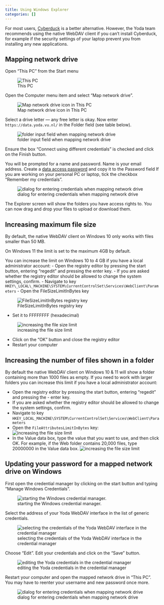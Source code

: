 ```yaml
---
title: Using Windows Explorer
categories: []
---
```


For most users, [Cyberduck](./yoda_using_cyberduck.qmd) is a better alternative. However, the Yoda team recommends
using the native WebDAV client if you can't install Cyberduck, for example if the security settings of your laptop
  prevent you from installing any new applications.

## Mapping network drive

Open "This PC" from the Start menu

![This PC](/public/manuals/yoda/screenshot-windows-thispc.png)

Open the Computer menu item and select "Map network drive". 

![Map network drive icon in This PC](/public/manuals/yoda/screenshot-windows-mapnwdrive.png)
 
Select a drive letter &mdash; any free letter is okay. Now enter `https://data.yoda.vu.nl/` in the Folder field (see table below).

![folder input field when mapping network drive](/public/manuals/yoda/screenshot-windows-connectfolder.png)

Ensure the box "Connect using different credentials" is checked and click on the Finish button. 

You will be prompted for a name and password.
Name is your email address. Create a [data access password](./yoda_dap.qmd) and copy it to the Password field
If you are working on your personal PC or laptop, tick the checkbox &ldquo;Remember my credentials&rdquo;.

![dialog for entering credentials when mapping network drive](/public/manuals/yoda/screenshot-windows-credentials.png)
 
The Explorer screen will show the folders you have access rights to. You
can now drag and drop your files to upload or download them.

## Increasing maximum file size

By default, the native WebDAV client on Windows 10 only works with files smaller than 50 MB. 

On Windows 11 the limit is set to the maximum 4GB by default.

You can increase the limit on Windows 10
to 4 GB if you have a local administrator account:
- Open the registry editor by pressing the start button, entering &ldquo;regedit&rdquo; and pressing the enter key.
- If you are asked whether the registry editor should be allowed to change the system settings, confirm.
- Navigate to key `HKEY\_LOCAL\_MACHINE\SYSTEM\CurrentControlSet\Services\WebClient\Parameters`
- Open the FileSizeLimitInBytes key

![FileSizeLimitInBytes registry key](/public/manuals/yoda/windows-native-registry-key.jpg)

- Set it to FFFFFFFF (hexadecimal)

![increasing the file size limit](/public/manuals/yoda/windows-native-registry-set.jpg)

- Click on the &ldquo;OK&rdquo; button and close the registry editor
- Restart your computer

## Increasing the number of files shown in a folder
By default the native WebDAV client on Windows 10 & 11 will show a folder containing more than 1000 files as empty. If you need to work with larger folders you can increase this limit if you have a local administrator account:

- Open the registry editor by pressing the start button, entering “regedit” and pressing the - enter key.
- If you are asked whether the registry editor should be allowed to change the system settings, confirm.
- Navigate to key `HKEY_LOCAL_MACHINE\SYSTEM\CurrentControlSet\Services\WebClient\Parameters`
- Open the `FileAttributesLimitInBytes` key:
![increasing the file size limit](/public/manuals/yoda/screenshot-windows-fileattributeslimit.png)
- In the Value data box, type the value that you want to use, and then click OK. For example, if the Web folder contains 20,000 files, type 20000000 in the Value data box.
![increasing the file size limit](/public/manuals/yoda/screenshot-windows-fileattributeslimit2.png)

## Updating your password for a mapped network drive on Windows

First open the credential manager by clicking on the start button and typing &ldquo;Manage Windows Credentials&rdquo;.

![starting the Windows credential manager.](/public/manuals/yoda/windowsnative-managewincredentials.png)

Select the address of your Yoda WebDAV interface in the list of generic credentials. 

![selecting the credentials of the Yoda WebDAV interface in the credential manager](/public/manuals/yoda/windowsnative-managewincredentials-select.png)

Choose &ldquo;Edit&rdquo;. Edit your credentials and click on the &ldquo;Save&rdquo; button.

![editing the Yoda credentials in the credential manager](/public/manuals/yoda/windowsnative-managewincredentials-edit.png)

Restart your computer and open the mapped network drive in &ldquo;This PC&rdquo;.  You may have to
reenter your username and new password once more.

![dialog for entering credentials when mapping network drive](/public/manuals/yoda/screenshot-windows-credentials.png)
